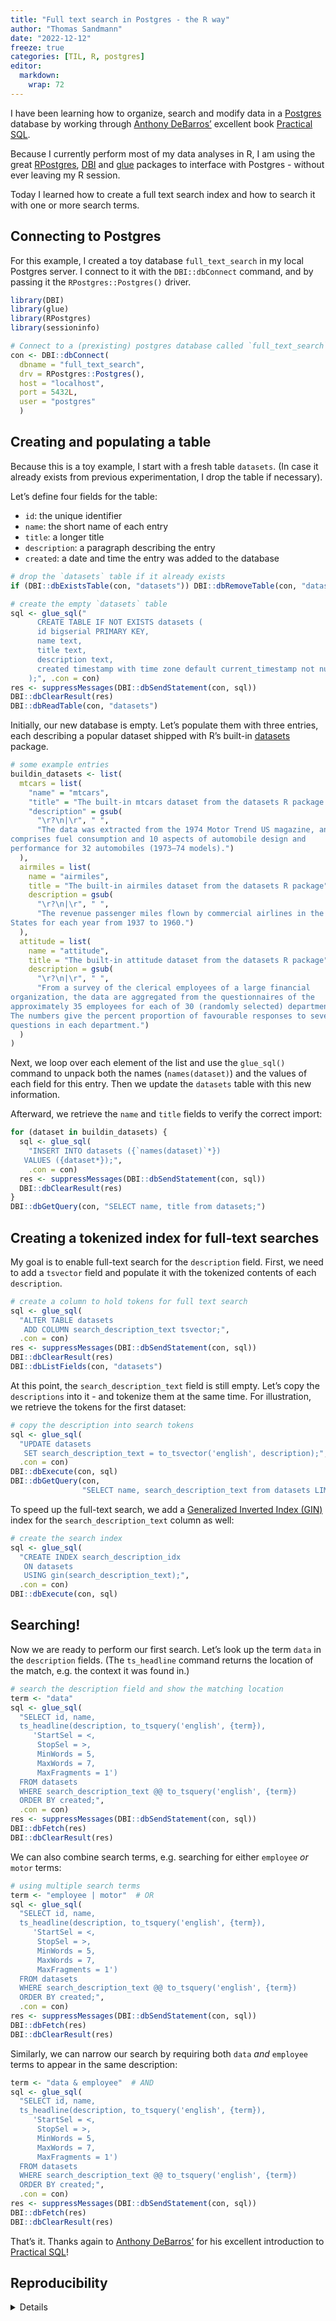 ```yaml
---
title: "Full text search in Postgres - the R way"
author: "Thomas Sandmann"
date: "2022-12-12"
freeze: true
categories: [TIL, R, postgres]
editor: 
  markdown: 
    wrap: 72
---
```


I have been learning how to organize, search and modify data in a 
[Postgres](https://www.postgresql.org/) 
database by working through 
[Anthony DeBarros'](https://www.wsj.com/news/author/anthony-debarros) 
excellent book 
[Practical SQL](https://nostarch.com/practical-sql-2nd-edition).

Because I currently perform most of my data analyses in R, I am using the 
great 
[RPostgres](https://cran.r-project.org/package=RPostgres),
[DBI](https://cran.r-project.org/package=DBI)
and
[glue](https://cran.r-project.org/package=glue)
packages to interface with Postgres - without ever leaving my R session. 

Today I learned how to create a full text search index and how to search it
with one or more search terms.

## Connecting to Postgres

For this example, I created a toy database `full_text_search` in my local
Postgres server. I connect to it with the `DBI::dbConnect` command, and by 
passing it the `RPostgres::Postgres()` driver.

```r
library(DBI)
library(glue)
library(RPostgres)
library(sessioninfo)

# Connect to a (prexisting) postgres database called `full_text_search`
con <- DBI::dbConnect(
  dbname = "full_text_search",
  drv = RPostgres::Postgres(),
  host = "localhost",
  port = 5432L,
  user = "postgres"
  )
```

## Creating and populating a table

Because this is a toy example, I start with a fresh table `datasets`. (In case
it already exists from previous experimentation, I drop the table if necessary).

Let's define four fields for the table:

- `id`: the unique identifier
- `name`: the short name of each entry
- `title`: a longer title
- `description`: a paragraph describing the entry
- `created`: a date and time the entry was added to the database 

```r
# drop the `datasets` table if it already exists
if (DBI::dbExistsTable(con, "datasets")) DBI::dbRemoveTable(con, "datasets")

# create the empty `datasets` table
sql <- glue_sql("
      CREATE TABLE IF NOT EXISTS datasets (
      id bigserial PRIMARY KEY,
      name text,
      title text,
      description text,
      created timestamp with time zone default current_timestamp not null
    );", .con = con)
res <- suppressMessages(DBI::dbSendStatement(con, sql))
DBI::dbClearResult(res)
DBI::dbReadTable(con, "datasets")
```

Initially, our new database is empty. Let's populate them with three entries,
each describing a popular dataset shipped with R's built-in
[datasets](https://stat.ethz.ch/R-manual/R-devel/library/datasets/html/00Index.html)
package.

```r
# some example entries
buildin_datasets <- list(
  mtcars = list(
    "name" = "mtcars", 
    "title" = "The built-in mtcars dataset from the datasets R package.",
    "description" = gsub(
      "\r?\n|\r", " ", 
      "The data was extracted from the 1974 Motor Trend US magazine, and 
comprises fuel consumption and 10 aspects of automobile design and
performance for 32 automobiles (1973–74 models).")
  ), 
  airmiles = list(
    name = "airmiles",
    title = "The built-in airmiles dataset from the datasets R package",
    description = gsub(
      "\r?\n|\r", " ", 
      "The revenue passenger miles flown by commercial airlines in the United
States for each year from 1937 to 1960.")
  ),
  attitude = list(
    name = "attitude", 
    title = "The built-in attitude dataset from the datasets R package",
    description = gsub(
      "\r?\n|\r", " ", 
      "From a survey of the clerical employees of a large financial
organization, the data are aggregated from the questionnaires of the
approximately 35 employees for each of 30 (randomly selected) departments. 
The numbers give the percent proportion of favourable responses to seven
questions in each department.")
  )
)
```

Next, we loop over each element of the list and use the `glue_sql()` command
to unpack both the names (`names(dataset)`) and the values of each field for 
this entry. Then we update the `datasets` table with this new information.

Afterward, we retrieve the `name` and `title` fields to verify the
correct import:

```r
for (dataset in buildin_datasets) {
  sql <- glue_sql(
    "INSERT INTO datasets ({`names(dataset)`*})
   VALUES ({dataset*});", 
    .con = con)
  res <- suppressMessages(DBI::dbSendStatement(con, sql))
  DBI::dbClearResult(res)
}
DBI::dbGetQuery(con, "SELECT name, title from datasets;")
```

## Creating a tokenized index for full-text searches

My goal is to enable full-text search for the `description` field. First, we 
need to add a `tsvector` field and populate it with the tokenized contents 
of each `description`.

```r
# create a column to hold tokens for full text search
sql <- glue_sql(
  "ALTER TABLE datasets
   ADD COLUMN search_description_text tsvector;", 
  .con = con)
res <- suppressMessages(DBI::dbSendStatement(con, sql))
DBI::dbClearResult(res)
DBI::dbListFields(con, "datasets")
```

At this point, the `search_description_text` field is still empty. Let's 
copy the `descriptions` into it - and tokenize them at the same time. For 
illustration, we retrieve the tokens for the first dataset:

```r
# copy the description into search tokens
sql <- glue_sql(
  "UPDATE datasets
   SET search_description_text = to_tsvector('english', description);", 
  .con = con)
DBI::dbExecute(con, sql)
DBI::dbGetQuery(con, 
                "SELECT name, search_description_text from datasets LIMIT 1;")
```

To speed up the full-text search, we add a
[Generalized Inverted Index (GIN)](https://www.postgresql.org/docs/current/gin-intro.html#:~:text=GIN%20stands%20for%20Generalized%20Inverted,appear%20within%20the%20composite%20items.)
index for the `search_description_text` column as well:

```r
# create the search index
sql <- glue_sql(
  "CREATE INDEX search_description_idx
   ON datasets
   USING gin(search_description_text);",
  .con = con)
DBI::dbExecute(con, sql)
```

## Searching!

Now we are ready to perform our first search. Let's look up the term `data` in
the `description` fields. (The `ts_headline` command returns the location of the
match, e.g. the context it was found in.)

```r
# search the description field and show the matching location
term <- "data"
sql <- glue_sql(
  "SELECT id, name,
  ts_headline(description, to_tsquery('english', {term}),
     'StartSel = <,
      StopSel = >,
      MinWords = 5,
      MaxWords = 7,
      MaxFragments = 1')
  FROM datasets
  WHERE search_description_text @@ to_tsquery('english', {term})
  ORDER BY created;",
  .con = con)
res <- suppressMessages(DBI::dbSendStatement(con, sql))
DBI::dbFetch(res)
DBI::dbClearResult(res)
```

We can also combine search terms, e.g. searching for either `employee` _or_ 
`motor` terms:

```r
# using multiple search terms
term <- "employee | motor"  # OR
sql <- glue_sql(
  "SELECT id, name,
  ts_headline(description, to_tsquery('english', {term}),
     'StartSel = <,
      StopSel = >,
      MinWords = 5,
      MaxWords = 7,
      MaxFragments = 1')
  FROM datasets
  WHERE search_description_text @@ to_tsquery('english', {term})
  ORDER BY created;",
  .con = con)
res <- suppressMessages(DBI::dbSendStatement(con, sql))
DBI::dbFetch(res)
DBI::dbClearResult(res)
```

Similarly, we can narrow our search by requiring both `data` _and_ `employee`
terms to appear in the same description:

```r
term <- "data & employee"  # AND
sql <- glue_sql(
  "SELECT id, name,
  ts_headline(description, to_tsquery('english', {term}),
     'StartSel = <,
      StopSel = >,
      MinWords = 5,
      MaxWords = 7,
      MaxFragments = 1')
  FROM datasets
  WHERE search_description_text @@ to_tsquery('english', {term})
  ORDER BY created;",
  .con = con)
res <- suppressMessages(DBI::dbSendStatement(con, sql))
DBI::dbFetch(res)
DBI::dbClearResult(res)
```

That's it. Thanks again to 
[Anthony DeBarros'](https://www.wsj.com/news/author/anthony-debarros) 
for his excellent introduction to 
[Practical SQL](https://nostarch.com/practical-sql-2nd-edition)!

## Reproducibility

<details>
```r
sessioninfo::session_info()
```
</details>